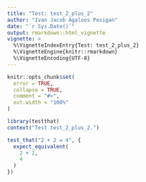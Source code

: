 ```yaml
---
title: "Test: test_2_plus_2"
author: "Ivan Jacob Agaloos Pesigan"
date: "`r Sys.Date()`"
output: rmarkdown::html_vignette
vignette: >
  %\VignetteIndexEntry{Test: test_2_plus_2}
  %\VignetteEngine{knitr::rmarkdown}
  %\VignetteEncoding{UTF-8}
---
```



```r
knitr::opts_chunk$set(
  error = TRUE,
  collapse = TRUE,
  comment = "#>",
  out.width = "100%"
)
```



```r
library(testthat)
context("Test test_2_plus_2.")
```



```r
test_that("2 + 2 = 4", {
  expect_equivalent(
    2 + 2,
    4
  )
})
```

